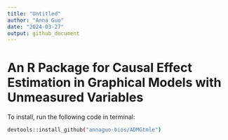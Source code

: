 ```yaml
---
title: "Untitled"
author: "Anna Guo"
date: "2024-03-27"
output: github_document
---
```


# An R Package for Causal Effect Estimation in Graphical Models with Unmeasured Variables

To install, run the following code in terminal:

```bash
devtools::install_github("annaguo-bios/ADMGtmle")
```
